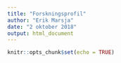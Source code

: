```yaml
---
title: "Forskningsprofil"
author: "Erik Marsja"
date: "2 oktober 2018"
output: html_document
---
```


```r
knitr::opts_chunk$set(echo = TRUE)
```


